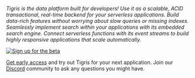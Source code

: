 _Tigris is the data platform built for developers! Use it as a scalable,
ACID transactional, real-time backend for your serverless applications.
Build data-rich features without worrying about slow queries or missing
indexes. Seamlessly implement search within your applications with its
embedded search engine. Connect serverless functions with its event streams
to build highly responsive applications that scale automatically._

[![Sign up for the beta](/img/hand-laptop.png)](https://www.tigrisdata.com/beta#signup-form)

[Get early access](https://www.tigrisdata.com/beta#signup-form) and try out
Tigris for your next application. Join our 
[Discord](http://discord.tigrisdata.com) community to ask any questions you might have.

